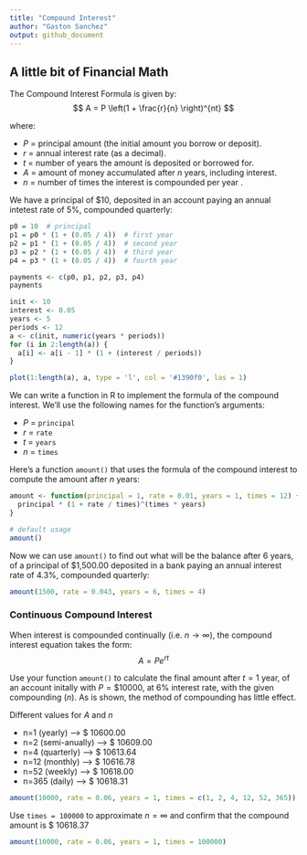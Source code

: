 ```yaml
---
title: "Compound Interest"
author: "Gaston Sanchez"
output: github_document
---
```


## A little bit of Financial Math

The Compound Interest Formula is given by:
$$
A = P \left(1 + \frac{r}{n} \right)^{nt}
$$

where:

- $P$ = principal amount (the initial amount you borrow or deposit).
- $r$ = annual interest rate (as a decimal).
- $t$ = number of years the amount is deposited or borrowed for.
- $A$ = amount of money accumulated after $n$ years, including interest.
- $n$ = number of times the interest is compounded per year .

We have a principal of $10, deposited in an account paying an annual intetest
rate of 5%, compounded quarterly:
```r
p0 = 10  # principal
p1 = p0 * (1 + (0.05 / 4))  # first year
p2 = p1 * (1 + (0.05 / 4))  # second year
p3 = p2 * (1 + (0.05 / 4))  # third year
p4 = p3 * (1 + (0.05 / 4))  # fourth year

payments <- c(p0, p1, p2, p3, p4)
payments
```

```r
init <- 10
interest <- 0.05
years <- 5
periods <- 12
a <- c(init, numeric(years * periods))
for (i in 2:length(a)) {
  a[i] <- a[i - 1] * (1 + (interest / periods))
}

plot(1:length(a), a, type = 'l', col = '#1390f0', las = 1)
```


We can write a function in R to implement the formula of the compound interest.
We'll use the following names for the function's arguments:

- $P$ = `principal`
- $r$ = `rate`
- $t$ = `years`
- $n$ = `times`

Here's a function `amount()` that uses the formula of the compound interest 
to compute the amount after $n$ years:
```r
amount <- function(principal = 1, rate = 0.01, years = 1, times = 12) {
  principal * (1 + rate / times)^(times * years)
}

# default usage
amount()
```

Now we can use `amount()` to find out what will be the balance after 6 years, 
of a principal of $1,500.00 deposited in a bank paying an annual 
interest rate of 4.3%, compounded quarterly:
```r
amount(1500, rate = 0.043, years = 6, times = 4)
```


### Continuous Compound Interest

When interest is compounded continually (i.e. $n \rightarrow \infty$), the 
compound interest equation takes the form:
$$
A = P e^{rt}
$$

Use your function `amount()` to calculate the final amount after $t = 1$ year, 
of an account initally with $P = \$10000$, at 6% interest rate, with the given compounding ($n$). As is shown, the method of compounding has little effect.

Different values for $A$ and $n$

- n=1 (yearly) --> $ 10600.00
- n=2 (semi-anually) --> $ 10609.00
- n=4 (quarterly) -->	$ 10613.64
- n=12 (monthly) --> $ 10616.78
- n=52 (weekly)	--> $ 10618.00
- n=365 (daily)	--> $ 10618.31

```r
amount(10000, rate = 0.06, years = 1, times = c(1, 2, 4, 12, 52, 365))
```

Use `times = 100000` to approximate $n = \infty$ and confirm that the compound
amount is $ 10618.37
```r
amount(10000, rate = 0.06, years = 1, times = 100000)
```

